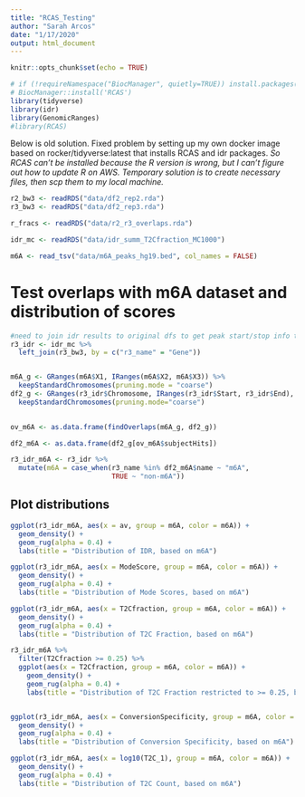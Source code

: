 ```yaml
---
title: "RCAS_Testing"
author: "Sarah Arcos"
date: "1/17/2020"
output: html_document
---
```


```r
knitr::opts_chunk$set(echo = TRUE)

# if (!requireNamespace("BiocManager", quietly=TRUE)) install.packages("BiocManager")
# BiocManager::install('RCAS')
library(tidyverse)
library(idr)
library(GenomicRanges)
#library(RCAS)
```

Below is old solution. Fixed problem by setting up my own docker image based on rocker/tidyverse:latest that installs RCAS and idr packages.
_So RCAS can't be installed because the R version is wrong, but I can't figure out how to update R on AWS. Temporary solution is to create necessary files, then scp them to my local machine._

```r
r2_bw3 <- readRDS("data/df2_rep2.rda")
r3_bw3 <- readRDS("data/df2_rep3.rda")

r_fracs <- readRDS("data/r2_r3_overlaps.rda")

idr_mc <- readRDS("data/idr_summ_T2Cfraction_MC1000")

m6A <- read_tsv("data/m6A_peaks_hg19.bed", col_names = FALSE)
```

# Test overlaps with m6A dataset and distribution of scores
```r
#need to join idr results to original dfs to get peak start/stop info to calculate m6A overlaps. Use 3rd replicate
r3_idr <- idr_mc %>%
  left_join(r3_bw3, by = c("r3_name" = "Gene"))


m6A_g <- GRanges(m6A$X1, IRanges(m6A$X2, m6A$X3)) %>%
  keepStandardChromosomes(pruning.mode = "coarse")
df2_g <- GRanges(r3_idr$Chromosome, IRanges(r3_idr$Start, r3_idr$End), score = r3_idr$av, name = r3_idr$r3_name) %>%
  keepStandardChromosomes(pruning.mode="coarse")
  

ov_m6A <- as.data.frame(findOverlaps(m6A_g, df2_g))

df2_m6A <- as.data.frame(df2_g[ov_m6A$subjectHits])

r3_idr_m6A <- r3_idr %>%
  mutate(m6A = case_when(r3_name %in% df2_m6A$name ~ "m6A",
                         TRUE ~ "non-m6A"))
```

## Plot distributions
```r
ggplot(r3_idr_m6A, aes(x = av, group = m6A, color = m6A)) +
  geom_density() +
  geom_rug(alpha = 0.4) +
  labs(title = "Distribution of IDR, based on m6A")

ggplot(r3_idr_m6A, aes(x = ModeScore, group = m6A, color = m6A)) +
  geom_density() +
  geom_rug(alpha = 0.4) +
  labs(title = "Distribution of Mode Scores, based on m6A")

ggplot(r3_idr_m6A, aes(x = T2Cfraction, group = m6A, color = m6A)) +
  geom_density() +
  geom_rug(alpha = 0.4) +
  labs(title = "Distribution of T2C Fraction, based on m6A")

r3_idr_m6A %>%
  filter(T2Cfraction >= 0.25) %>%
  ggplot(aes(x = T2Cfraction, group = m6A, color = m6A)) +
    geom_density() +
    geom_rug(alpha = 0.4) +
    labs(title = "Distribution of T2C Fraction restricted to >= 0.25, based on m6A")


ggplot(r3_idr_m6A, aes(x = ConversionSpecificity, group = m6A, color = m6A)) +
  geom_density() +
  geom_rug(alpha = 0.4) +
  labs(title = "Distribution of Conversion Specificity, based on m6A")

ggplot(r3_idr_m6A, aes(x = log10(T2C_1), group = m6A, color = m6A)) +
  geom_density() +
  geom_rug(alpha = 0.4) +
  labs(title = "Distribution of T2C Count, based on m6A")

```












